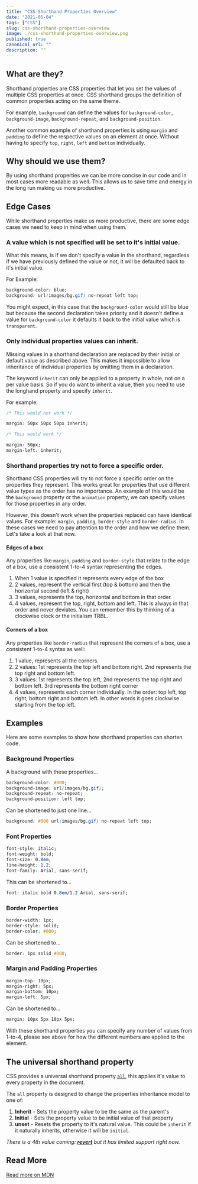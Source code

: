 ```yaml
---
title: "CSS Shorthand Properties Overview"
date: "2021-05-04"
tags: ["CSS"]
slug: css-shorthand-properties-overview
image: ./css-shorthand-properties-overview.png
published: true
canonical_url: ""
description: ""
---
```


## What are they?

Shorthand properties are CSS properties that let you set the values of multiple CSS properties at once. CSS shorthand groups the definition of common properties acting on the same theme.

For example, `background` can define the values for `background-color`, `background-image`, `background-repeat`, and `background-position`.

Another common example of shorthand properties is using `margin` and `padding` to define the respective values on an element at once. Without having to specify `top`, `right`, `left` and `bottom` individually.

## Why should we use them?

By using shorthand properties we can be more concise in our code and in most cases more readable as well. This allows us to save time and energy in the long run making us more productive.

## Edge Cases

While shorthand properties make us more productive, there are some edge cases we need to keep in mind when using them.

### A value which is not specified will be set to it's initial value.

What this means, is if we don't specify a value in the shorthand, regardless if we have previously defined the value or not, it will be defaulted back to it's initial value.

For Example:

```css
background-color: blue;
background: url(images/bg.gif) no-repeat left top;
```

You might expect, in this case that the `background-color` would still be blue but because the second declaration takes priority and it doesn't define a value for `background-color` it defaults it back to the initial value which is `transparent`.

### Only individual properties values can inherit.

Missing values in a shorthand declaration are replaced by their initial or default value as described above. This makes it impossible to allow inheritance of individual properties by omitting them in a declaration.

The keyword `inherit` can only be applied to a property in whole, not on a per value basis. So if you do want to inherit a value, then you need to use the longhand property and specify `inherit`.

For example:

```css
/* This would not work */

margin: 50px 50px 50px inherit;

/* This would work */

margin: 50px;
margin-left: inherit;
```

### Shorthand properties try not to force a specific order.

Shorthand CSS properties will try to not force a specific order on the properties they represent. This works great for properties that use different value types as the order has no importance. An example of this would be the `background` property or the `animation` property, we can specify values for those properties in any order.

However, this doesn't work when the properties replaced can have identical values. For example: `margin`, `padding`, `border-style` and `border-radius`. In these cases we need to pay attention to the order and how we define them. Let's take a look at that now.

#### Edges of a box

Any properties like `margin`, `padding` and `border-style` that relate to the edge of a box, use a consistent 1-to-4 syntax representing the edges.

1. When 1 value is specified it represents every edge of the box
2. 2 values, represent the vertical first (top & bottom) and then the horizontal second (left & right)
3. 3 values, represents the top, horizontal and bottom in that order.
4. 4 values, represent the top, right, bottom and left. This is always in that order and never deviates. You can remember this by thinking of a clockwise clock or the initialism TRBL.

#### Corners of a box

Any properties like `border-radius` that represent the corners of a box, use a consistent 1-to-4 syntax as well:

1. 1 value, represents all the corners.
2. 2 values: 1st represents the top left and bottom right. 2nd represents the top right and bottom left.
3. 3 values: 1st represents the top left, 2nd represents the top right and bottom left. 3rd represents the bottom right corner
4. 4 values, represents each corner individually. In the order: top left, top right, bottom right and bottom left. In other words it goes clockwise starting from the top left.

## Examples

Here are some examples to show how shorthand properties can shorten code.

### Background Properties

A background with these properties...

```css
background-color: #000;
background-image: url(images/bg.gif);
background-repeat: no-repeat;
background-position: left top;
```

Can be shortened to just one line...

```css
background: #000 url(images/bg.gif) no-repeat left top;
```

### Font Properties

```css
font-style: italic;
font-weight: bold;
font-size: 0.8em;
line-height: 1.2;
font-family: Arial, sans-serif;
```

This can be shortened to...

```css
font: italic bold 0.8em/1.2 Arial, sans-serif;
```

### Border Properties

```css
border-width: 1px;
border-style: solid;
border-color: #000;
```

Can be shortened to...

```css
border: 1px solid #000;
```

### Margin and Padding Properties

```css
margin-top: 10px;
margin-right: 5px;
margin-bottom: 10px;
margin-left: 5px;
```

Can be shortened to...

```css
margin: 10px 5px 10px 5px;
```

With these shorthand properties you can specify any number of values from 1-to-4, please see above for how the different numbers are applied to the element.

## The universal shorthand property

CSS provides a universal shorthand property [`all`](https://developer.mozilla.org/en-US/docs/Web/CSS/all), this applies it's value to every property in the document.

The `all` property is designed to change the properties inheritance model to one of:

1. **Inherit** - Sets the property value to be the same as the parent's
2. **Initial** - Sets the property value to be initial value of that property
3. **unset** - Resets the property to it's natural value. This could be `inherit` if it naturally inherits, otherwise it will be `initial`.

_There is a 4th value coming: [**revert**](https://developer.mozilla.org/en-US/docs/Web/CSS/revert) but it has limited support right now._

## Read More

[Read more on MDN](https://developer.mozilla.org/en-US/docs/Web/CSS/Shorthand_properties)
